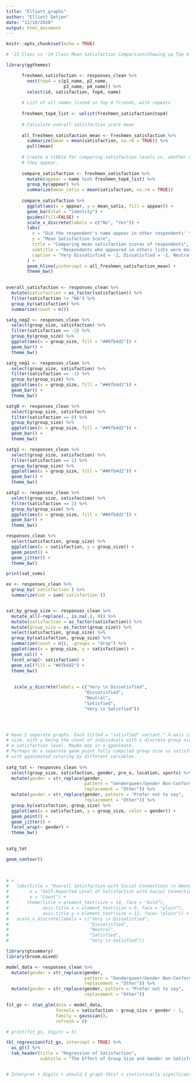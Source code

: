 ```yaml
---
title: "Elliott_graphs"
author: "Elliott Detjen"
date: "11/10/2020"
output: html_document
---
```


```r
knitr::opts_chunk$set(echo = TRUE)
```

```r
# '23 Class vs '24 Class Mean Satisfaction Comparison/Showing up Top 4

library(ggthemes)

      freshmen_satisfaction <- responses_clean %>%
        nest(top4 = c(p1_name, p2_name,
                      p3_name, p4_name)) %>%
        select(id, satisfaction, top4, name)
      
      # List of all names listed in top 4 friends, with repeats
      
      freshmen_top4_list <- unlist(freshmen_satisfaction$top4)
      
      # Calculate overall satisfaction score mean
      
      all_freshmen_satisfaction_mean <- freshmen_satisfaction %>%
        summarize(mean = mean(satisfaction, na.rm = TRUE)) %>%
        pull(mean)
      
      # Create a tibble for comparing satisfaction levels vs. whether or not
      # they appear.
      
      compare_satisfaction <- freshmen_satisfaction %>%
        mutate(appear = name %in% freshmen_top4_list) %>%
        group_by(appear) %>%
        summarize(mean_satis = mean(satisfaction, na.rm = TRUE))
      
      compare_satisfaction %>%
        ggplot(aes(x = appear, y = mean_satis, fill = appear)) +
        geom_bar(stat = "identity") + 
        guides(fill=FALSE) +
        scale_x_discrete(labels = c("No", "Yes")) +
        labs(
          x = "Did the respondent's name appear in other respondents' top 4 friends lists?",
          y = "Mean Satisfaction Score",
          title = "Comparing mean satisfaction scores of respondents",
          subtitle = "Respondents who appeared in others lists were more satisfied",
          caption = "Very Dissatisfied = -2, Dissatisfied = -1, Neutral = 0, Satisfied = 1, Very Satisfied = 2"
        ) +
        geom_hline(yintercept = all_freshmen_satisfaction_mean) +
        theme_bw()
      
```

```r

overall_satisfaction <- responses_clean %>%
  mutate(satisfaction = as_factor(satisfaction)) %>%
  filter(satisfaction != "NA") %>%
  group_by(satisfaction) %>%
  summarize(count = n())

satg_neg2 <- responses_clean %>%
  select(group_size, satisfaction) %>%
  filter(satisfaction == -2) %>%
  group_by(group_size) %>%
  ggplot(aes(x = group_size, fill = "##6fb4d2")) +
  geom_bar() +
  theme_bw()

satg_neg1 <- responses_clean %>%
  select(group_size, satisfaction) %>%
  filter(satisfaction == -1) %>%
  group_by(group_size) %>%
  ggplot(aes(x = group_size, fill = "##6fb4d2")) +
  geom_bar() +
  theme_bw()

satg0 <- responses_clean %>%
  select(group_size, satisfaction) %>%
  filter(satisfaction == 0) %>%
  group_by(group_size) %>%
  ggplot(aes(x = group_size, fill = "##6fb4d2")) +
  geom_bar() +
  theme_bw()

satg1 <- responses_clean %>%
  select(group_size, satisfaction) %>%
  filter(satisfaction == 1) %>%
  group_by(group_size) %>%
  ggplot(aes(x = group_size, fill = "##6fb4d2")) +
  geom_bar() +
  theme_bw()

satg2 <- responses_clean %>%
  select(group_size, satisfaction) %>%
  filter(satisfaction == 2) %>%
  group_by(group_size) %>%
  ggplot(aes(x = group_size, fill = "##6fb4d2")) +
  geom_bar() +
  theme_bw()

responses_clean %>%
  select(satisfaction, group_size) %>%
  ggplot(aes(x = satisfaction, y = group_size)) +
  geom_point() +
  geom_jitter() +
  theme_bw()

print(sat_sums)

ex <- responses_clean %>%
  group_by(`satisfaction`) %>%
  summarize(sat = sum(`satisfaction`))


sat_by_group_size <- responses_clean %>%
  mutate_all(~replace(., is.na(.), 0)) %>%
  mutate(satisfaction = as_factor(satisfaction)) %>%
  mutate(group_size = as_factor(group_size)) %>%
  select(satisfaction, group_size) %>%
  group_by(satisfaction, group_size) %>%
  summarize(count = n(), .groups = "drop") %>%
  ggplot(aes(x = group_size, y = satisfaction)) +
  geom_col() +
  facet_wrap(~ satisfaction) +
  geom_col(fill = "#6fb4d2") +
  theme_bw()
 
  
   scale_y_discrete(labels = c("Very \n Dissatisfied",
                              "Dissatisfied",
                              "Neutral",
                              "Satisfied",
                              "Very \n Satisfied"))




# Have 5 separate graphs. Each titled a "satisfied" variant." X-axis is group
# size, with y being the count of individuals with a discrete group sizes within
# a satisfaction level. Maybe pop in a gganimate. 
# Perhaps do a separate geom_point fully compiled group size vs satisfaction 
# with gganimated coloring by different variables. 
   
satg_tot <- responses_clean %>%
  select(group_size, satisfaction, gender, pre_o, location, sports) %>%
  mutate(gender = str_replace(gender, 
                              pattern = "Genderqueer/Gender Non-Conforming", 
                              replacement = "Other")) %>%
  mutate(gender = str_replace(gender, pattern = "Prefer not to say", 
                              replacement = "Other")) %>%
  group_by(satisfaction, group_size) %>%
  ggplot(aes(x = satisfaction, y = group_size, color = gender)) +
  geom_point() +
  geom_jitter() +
  facet_wrap(~ gender) +
  theme_bw()
  

satg_tot

geom_contour()

   
   
# +
#   labs(title = "Overall Satisfaction with Social Connections \n Among Harvard First-Years by Location",
#        x = "Self-Reported Level of Satisfaction with Social Connections",
#        y = "Count") +
#       theme(title = element_text(size = 14, face = "bold"),
#             axis.title.x = element_text(size = 9, face = "plain"),
#             axis.title.y = element_text(size = 12, face= "plain")) +
#   scale_x_discrete(labels = c("Very \n Dissatisfied",
#                               "Dissatisfied",
#                               "Neutral",
#                               "Satisfied",
#                               "Very \n Satisfied"))
```

```r

library(gtsummary)
library(broom.mixed)

model_data <- responses_clean %>%
  mutate(gender = str_replace(gender, 
                              pattern = "Genderqueer/Gender Non-Conforming", 
                              replacement = "Other")) %>%
  mutate(gender = str_replace(gender, pattern = "Prefer not to say", 
                              replacement = "Other"))

fit_gs <- stan_glm(data = model_data,
                   formula = satisfaction ~ group_size + gender - 1,
                   family = gaussian(),
                   refresh = 0)

# print(fit_gs, digits = 5)

tbl_regression(fit_gs, intercept = TRUE) %>%
  as_gt() %>%
  tab_header(title = "Regression of Satisfaction",
             subtitle = "The Effect of Group Size and Gender on Satisfaction")


# Interpret + digits + should I graph this? + statistically significant?

```

